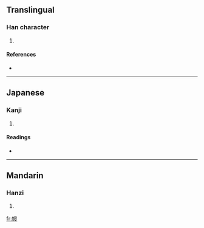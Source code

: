==Translingual==

===Han character===
{{Han char|rn=38|rad=女|as=07|sn=10|four=4244<sub>4</sub>|canj=女月女 (VBV)}}

# {{defn|Han|sort=女07}}

====References====
* {{Han ref|kx=0262.290|dkj=06317|dj=0529.270|hdz=21052.180|uh=5A1E|ud=23070|bh=D163|bd=53603}}

----

==Japanese==

===Kanji===
{{ja-kanji|grade=|rs=女07}}

# {{defn|Japanese}}

====Readings====
* {{ja-readings|on=[[だい]] (dai), [[ね]] (ne), [[すい]] (sui)|kun=[[あでやか]] (adeyaka), [[やすらか]] (yasuraka)}}

----

==Mandarin==

===Hanzi===
{{cmn-hanzi|pin=[[něi]] ([[nei3]])|wg=nei<sup>3</sup>}}

# {{defn|Mandarin}}

[[fr:娞]]